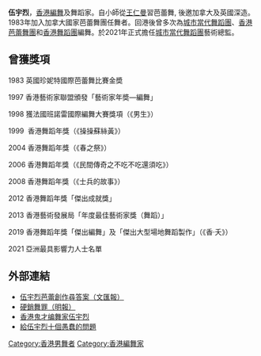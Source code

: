 '''伍宇烈'''{{bd||||}}，[[香港|香港]][[編舞|編舞]]及舞蹈家。自小師從[[王仁曼|王仁曼]]習芭蕾舞, 後邀加拿大及英國深造。1983年加入加拿大國家芭蕾舞團任舞者。回港後曾多次為[[城市當代舞蹈團|城市當代舞蹈團]]、[[香港芭蕾舞團|香港芭蕾舞團]]和[[香港舞蹈團|香港舞蹈團]]編舞。於2021年正式擔任[[城市當代舞蹈團|城市當代舞蹈團]]藝術總監。

== 曾獲獎項 ==
1983 英國珍妮特國際芭蕾舞比賽金奬

1997 香港藝術家聯盟頒發「藝術家年奬—編舞」

1998 獲法國班諾雷國際編舞大賽獎項（《男生》）

1999  香港舞蹈年獎（《操操蘇絲黃》）

2004 香港舞蹈年獎（《春之祭》）

2006 香港舞蹈年獎（《民間傳奇之不吃不吃還須吃》）

2008 香港舞蹈年獎（《士兵的故事》）

2012 香港舞蹈年獎「傑出成就獎」

2013 香港藝術發展局「年度最佳藝術家獎（舞蹈）」

2019 香港舞蹈年獎「傑出編舞」及「傑出大型場地舞蹈製作」（《香‧夭》）

2021 亞洲最具影響力人士名單 

==外部連結==
* [http://paper.wenweipo.com/2006/09/13/RW0609130001.htm 伍宇烈芭蕾創作尋答案（文匯報）] {{Wayback|url=http://paper.wenweipo.com/2006/09/13/RW0609130001.htm |date=20200628114501 }}
* [http://ol.mingpao.com/cfm/Archive1.cfm?File=20080912/sta12/wka1.txt 硬銷舞罪（明報）] {{Wayback|url=http://ol.mingpao.com/cfm/Archive1.cfm?File=20080912%2Fsta12%2Fwka1.txt |date=20190222193023 }}
* [http://www.xtpo.cn/info/infodetail-2245900.html 香港鬼才编舞家伍宇烈] {{Wayback|url=http://www.xtpo.cn/info/infodetail-2245900.html |date=20160304131950 }}
* [https://web.archive.org/web/20150722005658/http://www.iamnotwinnie.com/#!10-Stupid-Questions-6th-wise-interviewee-%E5%89%B5%E4%BD%9C%E4%BA%BA%EF%BC%8F%E7%B7%A8%E8%88%9E%EF%BC%8F%E8%88%9E%E8%80%85-%E4%BC%8D%E5%AE%87%E7%83%88-/c561/D72ECEDB-0CB4-4AE8-AA80-DD4DC9110FC9 給伍宇烈十個愚蠢的問題]

[[Category:香港男舞者|Category:香港男舞者]]
[[Category:香港編舞家|Category:香港編舞家]]